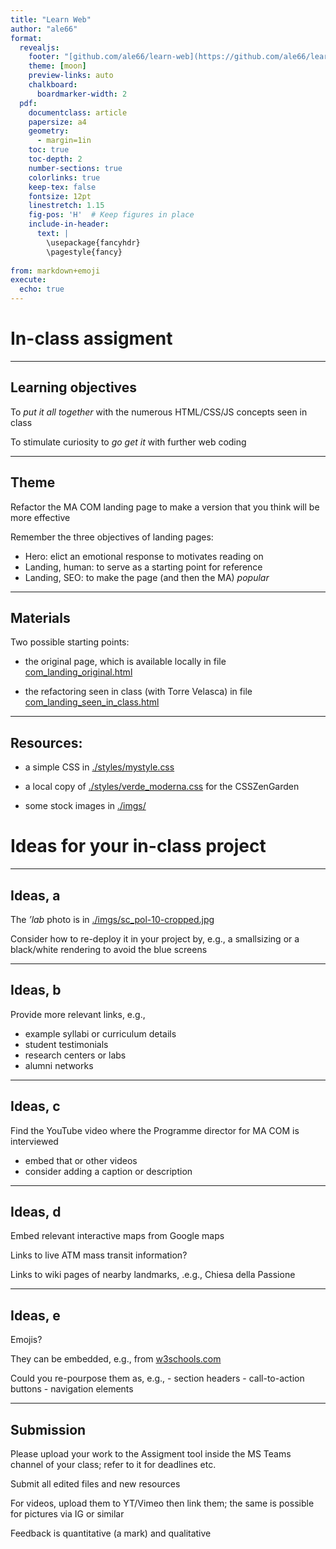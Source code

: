 ```yaml
---
title: "Learn Web"
author: "ale66"
format: 
  revealjs:
    footer: "[github.com/ale66/learn-web](https://github.com/ale66/learn-web)&nbsp;&nbsp;&nbsp;"
    theme: [moon]
    preview-links: auto
    chalkboard: 
      boardmarker-width: 2
  pdf:
    documentclass: article
    papersize: a4
    geometry:
      - margin=1in
    toc: true
    toc-depth: 2
    number-sections: true
    colorlinks: true
    keep-tex: false
    fontsize: 12pt
    linestretch: 1.15
    fig-pos: 'H'  # Keep figures in place
    include-in-header:
      text: |
        \usepackage{fancyhdr}
        \pagestyle{fancy}
  
from: markdown+emoji
execute:
  echo: true
---
```


# In-class assigment

---

## Learning objectives

To *put it all together* with the numerous HTML/CSS/JS concepts seen in class

To stimulate curiosity to *go get it* with further web coding

---

## Theme

Refactor the MA COM landing page to make a version that you think will be more effective

Remember the three objectives of landing pages:

- Hero: elict an emotional response to motivates reading on
- Landing, human: to serve as a starting point for reference
- Landing, SEO: to make the page (and then the MA) *popular*

---

## Materials

Two possible starting points:

- the original page, which is available locally in file [com_landing_original.html](./com_landing_original.html)

- the refactoring seen in class (with Torre Velasca) in file [com_landing_seen_in_class.html](./com_landing_seen_in_class.html)

---

## Resources:

- a simple CSS in [./styles/mystyle.css](./styles/mystyle.css)

- a local copy of [./styles/verde_moderna.css](./styles/verde_moderna.css) for the CSSZenGarden

- some stock images in [./imgs/](./imgs/)


# Ideas for your in-class project

---

## Ideas, a


The *'lab* photo is in [./imgs/sc_pol-10-cropped.jpg](./imgs/sc_pol-10-cropped.jpg)

Consider how to re-deploy it in your project by, e.g., a smallsizing or a black/white rendering to avoid the blue screens

---

## Ideas, b

Provide more relevant links, e.g.,

- example syllabi or curriculum details
- student testimonials
- research centers or labs
- alumni networks

---

## Ideas, c

Find the YouTube video where the Programme director for MA COM is interviewed

- embed that or other videos
- consider adding a caption or description

---

## Ideas, d

Embed relevant interactive maps from Google maps

Links to live ATM mass transit information?

Links to wiki pages of nearby landmarks, .e.g., Chiesa della Passione

---

## Ideas, e

Emojis?

They can be embedded, e.g., from [w3schools.com](https://www.w3schools.com/charsets/ref_emoji_smileys.asp)

Could you re-pourpose them as, e.g.,
- section headers
- call-to-action buttons
- navigation elements

---

## Submission

Please upload your work to the Assigment tool inside the MS Teams channel of your class; refer to it for deadlines etc.

Submit all edited files and new resources

For videos, upload them to YT/Vimeo then link them; the same is possible for pictures via IG or similar

Feedback is quantitative (a mark) and qualitative